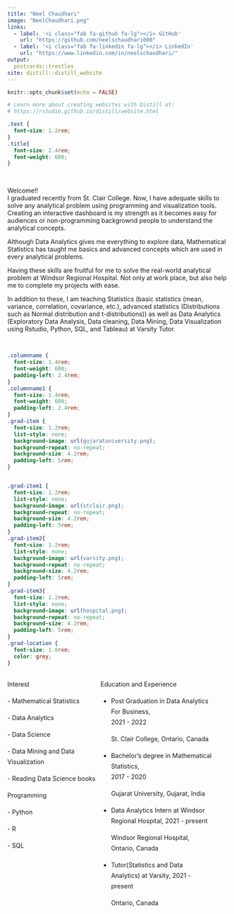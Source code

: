 ```yaml
---
title: "Neel Chaudhari"
image: "NeelChaudhari.png"
links:
  - label: '<i class="fab fa-github fa-lg"></i> GitHub'
    url: "https://github.com/neelschaudhari000"
  - label: '<i class="fab fa-linkedin fa-lg"></i> LinkedIn'
    url: "https://www.linkedin.com/in/neelschaudhari/"
output:
  postcards::trestles
site: distill::distill_website
---
```


```r
knitr::opts_chunk$set(echo = FALSE)

# Learn more about creating websites with Distill at:
# https://rstudio.github.io/distill/website.html

```

```css
.text {
  font-size: 1.2rem;
}
.title{
  font-size: 2.4rem;
  font-weight: 600;
}
```



<br>

<span class = "title"> Welcome!!</span> 
<span class = "text">  
I graduated recently from St. Clair College. Now, I have adequate skills to solve any analytical problem using programming and visualization tools. Creating an interactive dashboard is my strength as it becomes easy for audiences or non-programming backgrownd people to understand the analytical concepts.</span> 

<span class = "text"> 
Although Data Analytics gives me everything to explore data, Mathematical Statistics has taught me basics and advanced concepts which are used in every analytical problems.</span>

<span class = "text"> 
Having these skills are fruitful for me to solve the real-world analytical problem at Windsor Regional Hospital. Not only at work place, but also help me to complete my projects with ease.</span> 

<span class = "text"> 
In addition to these, I am teaching Statistics (basic statistics (mean, variance, correlation, covariance, etc.), advanced statistics (Distributions such as Normal distribution and t-distributions)) as well as Data Analytics (Exploratory Data Analysis, Data cleaning, Data Mining, Data Visualization using Rstudio, Python, SQL, and Tableau) at Varsity Tutor.</span>


<br>


```css
.columnname {
  font-size: 1.4rem; 
  font-weight: 600;
  padding-left: 2.4rem;
}
.columnname1 {
  font-size: 1.4rem; 
  font-weight: 600;
  padding-left: 2.4rem;
}
.grad-item {
  font-size: 1.2rem;
  list-style: none; 
  background-image: url(gujaratuniversity.png); 
  background-repeat: no-repeat;  
  background-size: 4.2rem; 
  padding-left: 5rem;
}


.grad-item1 {
  font-size: 1.2rem;
  list-style: none; 
  background-image: url(stclair.png); 
  background-repeat: no-repeat;  
  background-size: 4.2rem; 
  padding-left: 5rem;
}
.grad-item2{
  font-size: 1.2rem;
  list-style: none; 
  background-image: url(varsity.png);
  background-repeat: no-repeat;  
  background-size: 4.2rem; 
  padding-left: 5rem;
}
.grad-item3{
  font-size: 1.2rem;
  list-style: none; 
  background-image: url(hospital.png);
  background-repeat: no-repeat;  
  background-size: 4.2rem; 
  padding-left: 5rem;
}
.grad-location {
  font-size: 1.0rem;
  color: grey;
}
```


:::: {style="display: grid; grid-template-columns: 40% 50%; grid-column-gap: 10px; line-height: 1.5rem;"}

::: {}
<span class = "columnname1"> Interest </span>

<span class = "text">-  Mathematical Statistics</span>

<span class = "text">- Data Analytics </span>

<span class = "text">- Data Science </span>

<span class = "text">- Data Mining and Data Visualization </span>

<span class = "text">- Reading Data Science books </span>

<span class = "columnname1"> Programming </span>
 
<span class = "text">- Python </span>
 
<span class = "text">- R </span>
 
<span class = "text">- SQL </span>
 


:::

::: {}
<span class = "columnname"> Education and Experience </span>

<ul>
 
<li class = "grad-item1"> Post Graduation in Data Analytics For Business,               
2021 - 2022 <br>
<p class = "grad-location"> St. Clair College, Ontario, Canada</p> </li>
<li class = "grad-item">  Bachelor's degree in Mathematical Statistics,                 
2017 - 2020 <br> 
<p class = "grad-location"> Gujarat University, Gujarat, India </p> </li>

<li class = "grad-item3"> Data Analytics Intern at Windsor Regional Hospital,
2021 - present<br>
<p class = "grad-location"> Windsor Regional Hospital, Ontario, Canada</p> </li>
 
<li class = "grad-item2"> Tutor(Statistics and Data Analytics) at Varsity,
2021 - present<br>
<p class = "grad-location"> Ontario, Canada</p> </li>


</ul>
:::
::::



